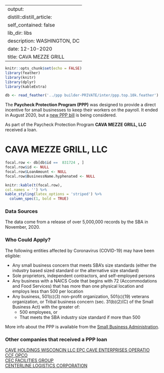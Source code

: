 
---
output:
  distill::distill_article:
    self_contained: false
    lib_dir: libs
description: WASHINGTON, DC 
date: 12-10-2020
title: CAVA MEZZE GRILL 
---




```r
knitr::opts_chunk$set(echo = FALSE)
library(feather)
library(knitr)
library(dplyr)
library(kableExtra)

db <- read_feather('../ppp builder-PRIVATE/inter/ppp.top.10k.feather')

```



The **Paycheck Protection Program (PPP)** was designed to provide a direct incentive for small businesses to keep their workers on the payroll. It ended in August 2020, but a [new PPP bill](https://thehill.com/policy/finance/529092-bipartisan-support-for-new-ppp-loans-gains-momentum-in-congress) is being considered.

As part of the Paycheck Protection Program **CAVA MEZZE GRILL, LLC** received a loan.


# CAVA MEZZE GRILL, LLC 

```r
focal.row <- db[db$id ==  831724 , ]
focal.row$id <- NULL
focal.row$LoanAmount <- NULL
focal.row$BusinessName.hyphenated <- NULL

knitr::kable(t(focal.row), 
col.names = '') %>%
kable_styling(latex_options = 'striped') %>%
  column_spec(1, bold = TRUE)


```

### Data Sources

The data come from a release of over 5,000,000 records by the SBA in November, 2020.


### Who Could Apply?

The following entities affected by Coronavirus (COVID-19) may have been eligible:

+ Any small business concern that meets SBA’s size standards (either the industry based sized standard or the alternative size standard)
+ Sole proprietors, independent contractors, and self-employed persons
+ Any business with a NAICS Code that begins with 72 (Accommodations and Food Services) that has more than one physical location and employs less than 500 per location
+ Any business, 501(c)(3) non-profit organization, 501(c)(19) veterans organization, or Tribal business concern (sec. 31(b)(2)(C) of the Small Business Act) with the greater of:
  + 500 employees, or 
  + That meets the SBA industry size standard if more than 500


More info about the PPP is available from the [Small Business Administration](https://www.sba.gov/funding-programs/loans/coronavirus-relief-options/paycheck-protection-program).

 
### Other companies that received a PPP loan 
   
 [CAVE HOLDINGS WISCONCIN LLC EPC CAVE ENTERPRISES OPERATIO](/Paycheck-Protection-Program/CAVE-HOLDINGS-WISCONCIN-LLC-EPC-CAVE-ENTERPRISES-OPERATIO/) <br> [CCF OPCO](/Paycheck-Protection-Program/CCF-OPCO/) <br> [CEC FACILITIES GROUP](/Paycheck-Protection-Program/CEC-FACILITIES-GROUP/) <br> [CENTERLINE LOGISTICS CORPORATION](/Paycheck-Protection-Program/CENTERLINE-LOGISTICS-CORPORATION/) <br>